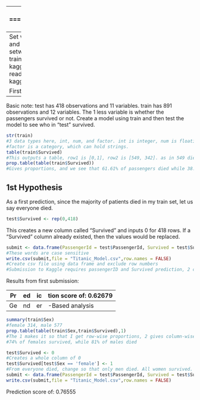 ---
Titanic Death Prediction Model
==============================
author: "Peter"

Setup
-----
Set working directory to place with files and load files
  setwd('C:/Users/Pete/titanic-kaggle')
  train <- read.csv("C:/Users/Pete/titanic-kaggle/train.csv")
  View(train)
  test <- read.csv("C:/Users/Pete/titanic-kaggle/test.csv")
  View(test)

First look at Data
------------------
Basic note: test has 418 observations and 11 variables.
train has 891 observations and 12 variables.
The 1 less variable is whether the passengers survived or not.
Create a model using train and then test the model to see who in "test" survived.

```{r}
str(train)
#3 data types here, int, num, and factor. int is integer, num is floating, and
#factor is a category, which can hold strings.
table(train$Survived)
#This outputs a table, row1 is [0,1], row2 is [549, 342]. as in 549 died and 342 survived
prop.table(table(train$Survived))
#Gives proportions, and we see that 61.61% of passengers died while 38.38% survived in the training set
```
1st Hypothesis
--------------
As a first prediction, since the majority of patients died in my train set, let us say everyone died.

```{r}
test$Survived <- rep(0,418)
```
This creates a new column called "Survived" and inputs 0 for 418 rows.
If a "Survived" column already existed, then the values would be replaced.
```{r}
submit <- data.frame(PassengerId = test$PassengerId, Survived = test$Survived)
#These words are case sensitive
write.csv(submit,file = "Titanic_Model.csv",row.names = FALSE)
#Create csv file using data frame and exclude row numbers
#Submission to Kaggle requires passengerID and Survived prediction, 2 columns with 418 observations.
```
Results from first submission:

Prediction score of: 0.62679
- - - -
Gender-Based analysis
---------------------
```{r}
summary(train$Sex)
#female 314, male 577
prop.table(table(train$Sex,train$Survived),1)
#The 1 makes it so that I get row-wise proportions, 2 gives column-wise proportions
#74% of females survived, while 81% of males died
```

```{r}
test$Survived <- 0
#Creates a whole column of 0
test$Survived[test$Sex == 'female'] <- 1
#From everyone died, change so that only men died. All women survived.
submit <- data.frame(PassengerId = test$PassengerId, Survived = test$Survived)
write.csv(submit,file = "Titanic_Model.csv",row.names = FALSE)
```

Prediction score of: 0.76555
